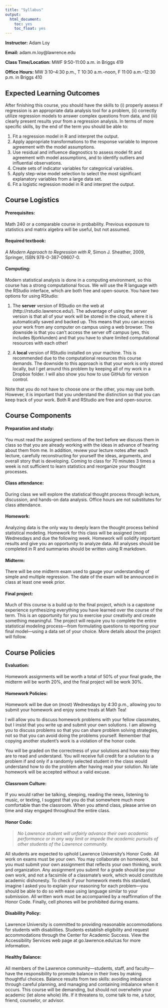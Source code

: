 ```yaml
---
title: "Syllabus"
output:
  html_document:
    toc: yes
    toc_float: yes
---
```


**Instructor:** Adam Loy

**Email:** adam.m.loy@lawrence.edu

**Class Time/Location:** MWF 9:50-11:00 a.m. in Briggs 419

**Office Hours:** MW 3:10--4:30 p.m., T 10:30 a.m.--noon, F 11:00 a.m.--12:30 p.m. in Briggs 410


## Expected Learning Outcomes
After finishing this course, you should have the skills to (i) properly assess if regression is an appropriate data analysis tool for a problem, (ii) correctly utilize regression models to answer complex questions from data, and (iii) clearly present results your from a regression analysis. In terms of more specific skills, by the end of the term you should be able to:

1. Fit a regression model in R and interpret the output.
2. Apply appropriate transformations to the response variable to improve agreement with the model assumptions.
3. Use residual and influence diagnostics to assess model fit and agreement with model assumptions, and to identify outliers and influential observations.
4. Create sets of indicator variables for categorical variables.
5. Apply step-wise model selection to select the most significant explanatory variables from a large data set.
6. Fit a logistic regression model in R and interpret the output.


## Course Logistics

#### Prerequisites:
Math 240 or a comparable course in probability. Previous exposure to statistics and matrix algebra will be useful, but not assumed.

#### Required textbook:
*A Modern Approach to Regression with R*, Simon J. Sheather, 2009, Springer, ISBN 978-0-387-09607-0.

#### Computing:
Modern statistical analysis is done in a computing environment, so this course has a strong computational focus. We will use the R language with the RStudio interface, which are both free and open-source. You have two options for using RStudio:

1. The **server** version of RStudio on the web at (http://rstudio.lawrence.edu/). The advantage
of using the server version is that all of your work will be stored in the cloud, where it is automatically saved and backed up. This means that you can access your work from any computer on campus using a web browser. The downside is that you can't access the server off campus (yes, this includes Bjorklunden) and that you have to share limited computational resources with each other!

2. A **local** version of RStudio installed on your machine. This is recommended due to the computational resources this course demands. The downside to this approach is that your work is only stored locally, but I get around this problem by keeping all of my work in a Dropbox folder. I will also show you how to use GitHub for version control.

Note that you do not have to choose one or the other, you may use both. However, it is important that you understand the distinction so that you can keep track of your work. Both R and RStudio are free and open-source. 


## Course Components

#### Preparation and study: 
You must read the assigned sections of the text before we discuss them in class so that you are already working with the ideas in advance of hearing about them from me. In addition, review your lecture notes after each lecture, carefully reconstructing for yourself the ideas, arguments, and overall story that is developing. Coming to class for 70 minutes 3 times a week is not sufficient to learn statistics and reorganize your thought processes.

#### Class attendance: 
During class we will explore the statistical thought process through lecture, discussion, and hands-on data analysis. Office hours are not substitutes for class attendance.

#### Homework: 
Analyzing data is the only way to deeply learn the thought process behind statistical modeling. Homework for this class will be assigned (most) Wednesdays and due the following week. Homework will solidify important results and give you an opportunity to analyze data. All analyses should be completed in R and summaries should be written using R markdown.


#### Midterm: 
There will be one midterm exam used to gauge your understanding of simple and multiple regression. The date of the exam will be announced in class at least one week prior.


#### Final project:

Much of this course is a build up to the final project, which is a capstone experience synthesizing everything you have learned over the course of the term. This is an opportunity for you to exercise your creativity and create something meaningful. The project will require you to complete the entire statistical modeling process---from formulating questions to reporting your final model---using a data set of your choice. More details about the project will follow.


## Course Policies

#### Evaluation: 
Homework assignments will be worth a total of 50% of your final grade, the midterm will be worth 20%, and the final project will be work 30%.

#### Homework Policies: 
Homework will be due on (most) Wednesdays by 4:30 p.m., allowing you to submit your homework and enjoy some treats at Math Tea!

I will allow you to discuss homework problems with your fellow classmates, but I insist that you write up and submit your own solutions. I am allowing you to discuss problems so that you can share problem solving strategies, not so that you can avoid doing the problems yourself. Remember that copying another student’s work is a violation of the honor code.

You will be graded on the correctness of your solutions and how easy they are to read and understand. You will receive full credit for a solution to a problem if and only if a randomly selected student in the class would understand how to do the problem after having read your solution. No late homework will be accepted without a valid excuse.

#### Classroom Culture: 
If you would rather be talking, sleeping, reading the news, listening to music, or texting, I suggest that you do that somewhere much more comfortable than the classroom. When you attend class, please arrive on time and stay engaged throughout the entire class.

#### Honor Code: 
> *No Lawrence student will unfairly advance their own academic performance or in any way limit or impede the academic pursuits of other students of the Lawrence community.* 

All students are expected to uphold Lawrence University’s Honor Code. All work on exams must be your own. You may collaborate on homework, but you must submit your own assignment that reflects your own thinking, work and organization. Any assignment you submit for a grade should be your own work, and not a facsimile of a classmate’s work, which would constitute academic dishonesty. To check if your homework meets this standard, imagine I asked you to explain your reasoning for each problem---you should be able to do so with ease using language similar to your submission. All written work must be accompanied by a reaffirmation of the Honor Code. Finally, cell phones will be prohibited during exams.

#### Disability Policy: 
Lawrence University is committed to providing reasonable accommodations for students with disabilities. Students establish eligibility and request accommodations through the Center for Academic Success. View the Accessibility Services web page at go.lawrence.edu/cas for more information.

#### Healthy Balance: 
All members of the Lawrence community—students, staff, and faculty—have the responsibility to promote balance in their lives by making thoughtful choices. Balance results from two skills: avoiding imbalance through careful planning, and managing and containing imbalance when it occurs. This course will be demanding, but should not overwhelm your academic (let alone whole) life. If it threatens to, come talk to me, a tutor, friend, counselor, or advisor.